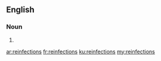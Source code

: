 ==English==

===Noun===
{{head|en|plural}}

# {{plural of|reinfection|lang=en}}

[[ar:reinfections]]
[[fr:reinfections]]
[[ku:reinfections]]
[[my:reinfections]]